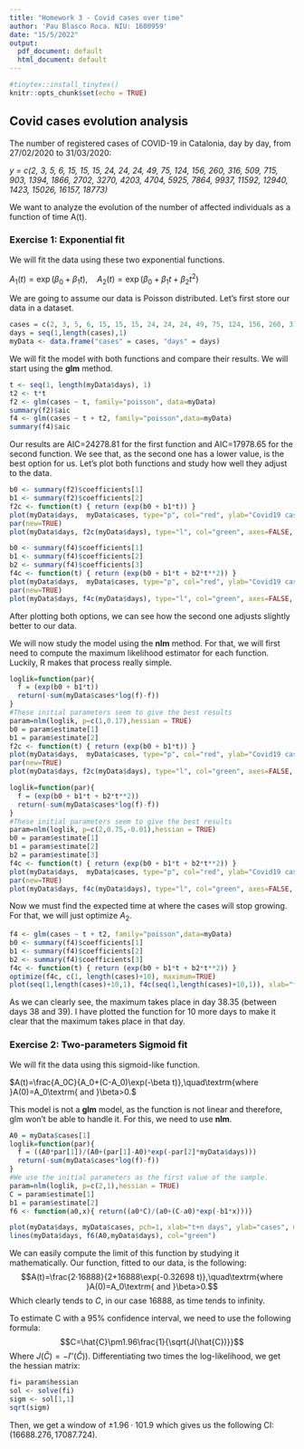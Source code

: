 ---
title: "Homework 3 - Covid cases over time"
author: 'Pau Blasco Roca. NIU: 1600959'
date: "15/5/2022"
output:
  pdf_document: default
  html_document: default
---

```{r setup, include=FALSE}
#tinytex::install_tinytex()
knitr::opts_chunk$set(echo = TRUE)
```

## Covid cases evolution analysis

The number of registered cases of COVID-19 in Catalonia, day by day, from 27/02/2020 to 31/03/2020:

*y = c(2, 3, 5, 6, 15, 15, 15, 24, 24, 24, 49, 75, 124, 156, 260, 316, 509, 715, 903, 1394, 1866, 2702, 3270, 4203, 4704, 5925, 7864, 9937, 11592, 12940, 1423, 15026, 16157, 18773)*

We want to analyze the evolution of the number of affected individuals as a function of time A(t).

### Exercise 1: Exponential fit

We will fit the data using these two exponential functions.

$A_1(t)=\exp(\beta_0+\beta_1t),\quad A_2(t)=\exp(\beta_0+\beta_1t+\beta_2t^2)$

We are going to assume our data is Poisson distributed. Let's first store our data in a dataset.
```{r}
cases = c(2, 3, 5, 6, 15, 15, 15, 24, 24, 24, 49, 75, 124, 156, 260, 316, 509, 715, 903, 1394, 1866, 2702, 3270, 4203, 4704, 5925, 7864, 9937, 11592, 12940, 1423, 15026, 16157, 18773)
days = seq(1,length(cases),1)
myData <- data.frame("cases" = cases, "days" = days)
```

We will fit the model with both functions and compare their results. We will start using the **glm** method.
```{r}
t <- seq(1, length(myData$days), 1)
t2 <- t*t
f2 <- glm(cases ~ t, family="poisson", data=myData)
summary(f2)$aic
f4 <- glm(cases ~ t + t2, family="poisson",data=myData)
summary(f4)$aic
```

Our results are AIC=24278.81 for the first function and AIC=17978.65 for the second function. We see that, as the second one has a lower value, is the best option for us. Let's plot both functions and study how well they adjust to the data.

```{r echo=FALSE}
b0 <- summary(f2)$coefficients[1]
b1 <- summary(f2)$coefficients[2]
f2c <- function(t) { return (exp(b0 + b1*t)) }
plot(myData$days,  myData$cases, type="p", col="red", ylab="Covid19 cases", xlab="t+n days since Feb 27th 2020" )
par(new=TRUE)
plot(myData$days, f2c(myData$days), type="l", col="green", axes=FALSE, main="Covid cases and glm function A1",xlab="", ylab="" )
```

```{r echo=FALSE}
b0 <- summary(f4)$coefficients[1]
b1 <- summary(f4)$coefficients[2]
b2 <- summary(f4)$coefficients[3]
f4c <- function(t) { return (exp(b0 + b1*t + b2*t**2)) }
plot(myData$days,  myData$cases, type="p", col="red", ylab="Covid19 cases", xlab="t+n days since Feb 27th 2020" )
par(new=TRUE)
plot(myData$days, f4c(myData$days), type="l", col="green", axes=FALSE, main="Covid cases and glm function A2",xlab="", ylab="" )
```

After plotting both options, we can see how the second one adjusts slightly better to our data.

We will now study the model using the **nlm** method. For that, we will first need to compute the maximum likelihood estimator for each function. Luckily, R makes that process really simple.

```{r}
loglik=function(par){
  f = (exp(b0 + b1*t))
  return(-sum(myData$cases*log(f)-f))
}
#These initial parameters seem to give the best results
param=nlm(loglik, p=c(1,0.17),hessian = TRUE)
b0 = param$estimate[1]
b1 = param$estimate[2]
f2c <- function(t) { return (exp(b0 + b1*t)) }
plot(myData$days,  myData$cases, type="p", col="red", ylab="Covid19 cases", xlab="t+n days since Feb 27th 2020" )
par(new=TRUE)
plot(myData$days, f2c(myData$days), type="l", col="green", axes=FALSE, main="Covid cases and nlm function A1",xlab="", ylab="" )
```

```{r}
loglik=function(par){
  f = (exp(b0 + b1*t + b2*t**2))
  return(-sum(myData$cases*log(f)-f))
}
#These initial parameters seem to give the best results
param=nlm(loglik, p=c(2,0.75,-0.01),hessian = TRUE)
b0 = param$estimate[1]
b1 = param$estimate[2]
b2 = param$estimate[3]
f4c <- function(t) { return (exp(b0 + b1*t + b2*t**2)) }
plot(myData$days,  myData$cases, type="p", col="red", ylab="Covid19 cases", xlab="t+n days since Feb 27th 2020" )
par(new=TRUE)
plot(myData$days, f4c(myData$days), type="l", col="green", axes=FALSE, main="Covid cases and nlm function A2",xlab="", ylab="" )
```

Now we must find the expected time at where the cases will stop growing. For that, we will just optimize $A_2$.

```{r}
f4 <- glm(cases ~ t + t2, family="poisson",data=myData)
b0 <- summary(f4)$coefficients[1]
b1 <- summary(f4)$coefficients[2]
b2 <- summary(f4)$coefficients[3]
f4c <- function(t) { return (exp(b0 + b1*t + b2*t**2)) }
optimize(f4c, c(1, length(cases)+10), maximum=TRUE)
plot(seq(1,length(cases)+10,1), f4c(seq(1,length(cases)+10,1)), xlab="t+n days", ylab="expected cases")
```

As we can clearly see, the maximum takes place in day 38.35 (between days 38 and 39). I have plotted the function for 10 more days to make it clear that the maximum takes place in that day.

### Exercise 2: Two-parameters Sigmoid fit

We will fit the data using this sigmoid-like function.

$A(t)=\frac{A_0C}{A_0+(C-A_0)\exp(-\beta t)},\quad\textrm{where }A(0)=A_0\textrm{ and }\beta>0.$

This model is not a **glm** model, as the function is not linear and therefore, glm won't be able to handle it. For this, we need to use **nlm**.

```{r warning=FALSE}
A0 = myData$cases[1]
loglik=function(par){
  f = ((A0*par[1])/(A0+(par[1]-A0)*exp(-par[2]*myData$days)))
  return(-sum(myData$cases*log(f)-f))
}
#We use the initial parameters as the first value of the sample.
param=nlm(loglik, p=c(2,1),hessian = TRUE)
C = param$estimate[1]
b1 = param$estimate[2]
f6 <- function(a0,x){ return((a0*C)/(a0+(C-a0)*exp(-b1*x)))}

plot(myData$days, myData$cases, pch=1, xlab="t+n days", ylab="cases", main="Covid cases and sigmoid fitted function")
lines(myData$days, f6(A0,myData$days), col="green")
```

We can easily compute the limit of this function by studying it mathematically. Our function, fitted to our data, is the following:
$$A(t)=\frac{2·16888}{2+16888\exp(-0.32698 t)},\quad\textrm{where }A(0)=A_0\textrm{ and }\beta>0.$$
Which clearly tends to $C$, in our case $16888$, as time tends to infinity.

To estimate C with a 95% confidence interval, we need to use the following formula:
$$C=\hat{C}\pm1.96\frac{1}{\sqrt{J(\hat{C})}}$$
Where $J(\hat{C})=-l''(\hat{C}))$. Differentiating two times the log-likelihood, we get the hessian matrix:
```{r}
fi= param$hessian
sol <- solve(fi)
sigm <- sol[1,1]
sqrt(sigm)
```

Then, we get a window of $\pm1.96·101.9$ which gives us the following CI: $(16688.276,17087.724)$.
